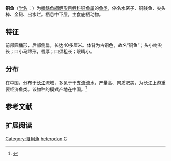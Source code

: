 {{Speciesbox
| name = 铜鱼
| status = NE
| status_system = IUCN3.1
| image = 
| genus = Coreius
| species = heterodon
| authority = Bleeker, 1864
| synonyms = *''Coreius styani''<br /><small>Günther, 1889</small> 
*''Gobio heterodon''<br /><small>Bleeker, 1864</small>
*''Pseudogobio styani''<br /><small>Günther, 1889</small>
*''Saurogobio heterodon''<br /><small>Bleeker, 1864</small>
}}

'''铜鱼'''（[[学名|学名]]：{{lang|la|''Coreius heterodon''}}）为[[輻鰭魚綱|輻鰭魚綱]][[鯉形目|鯉形目]][[鲤科|鲤科]][[铜鱼属|铜鱼属]]的[[鱼类|鱼类]]，俗名水密子、铜钱鱼、尖头棒、金鳅、出水烂。栖息中下层，主食底栖动物。

==特征==
前部圆桶形，后部侧扁，长达40多厘米。体背为古铜色，故名“铜鱼”；头小吻尖长；口小马蹄形，唇厚；口须粗长；眼睛小。

==分布==
在中国，分布于[[长江|长江]]流域，多见于干支流流水，产量高、肉质肥美，为长江上游重要经济鱼类。该物种的模式产地在中国。<ref name='id6099'>{{cite web| url =http://www.bioinfo.cn/db05/BjdwSpecies.php?action=view&id=6099| title =铜鱼| work =中国动物物种编目数据库| publisher =中国科学院微生物研究所| author =中国科学院动物研究所| accessdate =2009-04-11| deadurl =yes| archiveurl =https://web.archive.org/web/20160305081013/http://www.bioinfo.cn/db05/BjdwSpecies.php?action=view&id=6099| archivedate =2016-03-05}}</ref>

==参考文献==
{{reflist}}

==扩展阅读==
{{refbegin}}
{{wikispecies-inline|Coreius heterodon|铜鱼}}
{{refend}}
{{Taxonbar|from=Q3754552}}

[[Category:食用魚|Category:食用魚]]
[[Category:铜鱼属|heterodon]]
[[Category:1864年描述的鱼类|C]]


{{鯉形目小作品}}